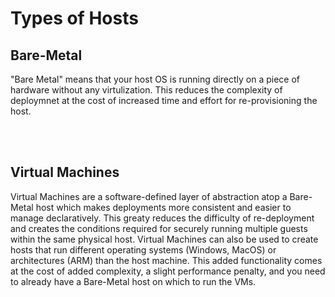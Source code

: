 
# Types of Hosts

## Bare-Metal

"Bare Metal" means that your host OS is running directly on a piece of hardware without any
virtulization. This reduces the complexity of deploymnet at the cost of increased time and effort
for re-provisioning the host.

<div style={{ textAlign: 'center' }}>
  <Metal />
</div>
<br />
<br />

## Virtual Machines

Virtual Machines are a software-defined layer of abstraction atop a Bare-Metal host which makes
deployments more consistent and easier to manage declaratively. This greaty reduces the difficulty
of re-deployment and creates the conditions required for securely running multiple guests within the
same physical host. Virtual Machines can also be used to create hosts that run different operating
systems (Windows, MacOS) or architectures (ARM) than the host machine. This added functionality
comes at the cost of added complexity, a slight performance penalty, and you need to already have a
Bare-Metal host on which to run the VMs.

<div style={{ textAlign: 'center' }}>
  <Virtualization />
</div>
<br />
<br />
